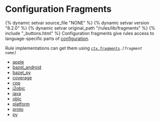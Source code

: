 <html devsite>
<head>
  <meta name="project_path" value="/_project.yaml">
  <meta name="book_path" value="/versions/8.2.0/_book.yaml">
</head>
<body>
<h1 class="page-title">Configuration Fragments</h1>

{% dynamic setvar source_file "NONE" %}
{% dynamic setvar version "8.2.0" %}
{% dynamic setvar original_path "/rules/lib/fragments" %}
{% include "_buttons.html" %}
Configuration fragments give rules access to language-specific parts of <a href="builtins/configuration.html">configuration</a>. <p>Rule implementations can get them using <code><a href="builtins/ctx.html#fragments">ctx.fragments</a>.<i>[fragment name]</i></code>

<ul>

<li><a href="/versions/8.2.0/rules/lib/fragments/apple">apple</a></li>

<li><a href="/versions/8.2.0/rules/lib/fragments/bazel_android">bazel_android</a></li>

<li><a href="/versions/8.2.0/rules/lib/fragments/bazel_py">bazel_py</a></li>

<li><a href="/versions/8.2.0/rules/lib/fragments/coverage">coverage</a></li>

<li><a href="/versions/8.2.0/rules/lib/fragments/cpp">cpp</a></li>

<li><a href="/versions/8.2.0/rules/lib/fragments/j2objc">j2objc</a></li>

<li><a href="/versions/8.2.0/rules/lib/fragments/java">java</a></li>

<li><a href="/versions/8.2.0/rules/lib/fragments/objc">objc</a></li>

<li><a href="/versions/8.2.0/rules/lib/fragments/platform">platform</a></li>

<li><a href="/versions/8.2.0/rules/lib/fragments/proto">proto</a></li>

<li><a href="/versions/8.2.0/rules/lib/fragments/py">py</a></li>
</ul>
</body>
</html>
